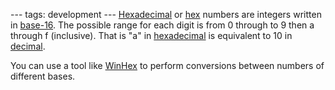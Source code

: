 ---
tags: development
---
[[Hexadecimal]] or [[hex]] numbers are integers written in [[base-16]]. The possible range for each digit is from 0 through to 9 then a through f (inclusive). That is "a" in [[hexadecimal]] is equivalent to 10 in [[decimal]].

You can use a tool like [[WinHex]] to perform conversions between numbers of different bases.
